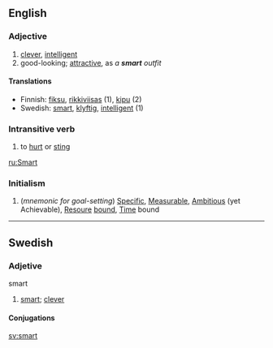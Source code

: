 {{rfc}}
<!--removed the noun section...put it back if there really is one-->
==English==
===Adjective===
#[[clever]], [[intelligent]]
#good-looking; [[attractive]], as ''a '''smart''' outfit''

====Translations====
*Finnish: [[fiksu]], [[rikkiviisas]] (1), [[kipu]] (2)
*Swedish: [[smart#Swedish|smart]], [[klyftig]], [[intelligent]] (1)

===Intransitive verb===
#to [[hurt]] or [[sting]]

[[ru:Smart]]

===Initialism===
#(''mnemonic for goal-setting'') [[Specific]], [[Measurable]], [[Ambitious]] (yet Achievable), [[Resoure]] [[bound]], [[Time]] bound

----
==Swedish==
===Adjetive===
;smart
#[[smart]]; [[clever]]
====Conjugations====
{{sv-adj|smart|smart|smarte|smarta|smartare|smartaste|smartaste|smartast}}

[[sv:smart]]